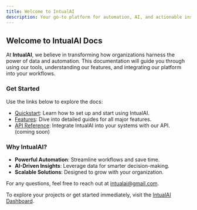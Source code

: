 ```yaml
---
title: Welcome to IntualAI
description: Your go-to platform for automation, AI, and actionable insights.
---
```


## Welcome to IntualAI Docs

At **IntualAI**, we believe in transforming how organizations harness the power of data and automation. This documentation will guide you through using our tools, understanding our features, and integrating our platform into your workflows.

### Get Started

Use the links below to explore the docs:
- [Quickstart](quickstart): Learn how to set up and start using IntualAI.
- [Features](features/projects): Dive into detailed guides for all major features.
- [API Reference](api-reference/introduction): Integrate IntualAI into your systems with our API. (coming soon)

### Why IntualAI?

- **Powerful Automation**: Streamline workflows and save time.
- **AI-Driven Insights**: Leverage data for smarter decision-making.
- **Scalable Solutions**: Designed to grow with your organization.

For any questions, feel free to reach out at [intualai@gmail.com](mailto:intualai@gmail.com).

To explore your projects or get started immediately, visit the [IntualAI Dashboard](https://intualai.com/app/projects).
